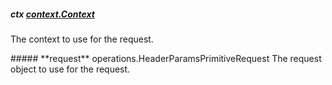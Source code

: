 
##### **ctx** [context.Context](https://pkg.go.dev/context#Context)
The context to use for the request.

<Collapsible>
    ##### **request** operations.HeaderParamsPrimitiveRequest
    The request object to use for the request.
    <Collapsible.Break/>
    <HeaderParamsPrimitiveRequest/>
</Collapsible>

